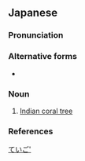 ==Japanese==
{{wikipedia|lang=ja}}
{{ja-kanjitab|yomi=irr|sort=ていご'}}

===Pronunciation===
{{ja-pron|yomi=irr|でいご|acc=0|acc_ref=DJR}}

===Alternative forms===
* {{l|ja|梯姑}}

===Noun===
{{ja-noun|でいご|デイゴ}}

# [[Indian coral tree]]

===References===
<references/>

[[Category:ja:Legumes|ていご']]